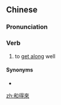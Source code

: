 {{also|和得来}}
==Chinese==
{{zh-forms|s=和得来}}

===Pronunciation===
{{zh-pron
|m=hédelái
|cat=v
}}

===Verb===
{{zh-verb}}

# to [[get along]] well

====Synonyms====
* {{zh-l|合得來}}

[[zh:和得來]]